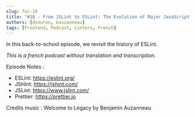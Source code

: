 ```yaml
---
slug: fec-18
title: "#18 - From JSLint to ESLint: The Evolution of Major JavaScript Linters"
authors: [dsouron, bauzanneau]
tags: [Frontend, Podcast, Linters, French]
---
```


In this back-to-school episode, we revisit the history of ESLint.

<!--truncate-->

_This is a french podcast without translation and transcription._


<SpotifyEmbed href="https://open.spotify.com/embed/episode/2OV1ZzWnNWFCccNnJSvK2R" />

Episode Notes :

- ESLint: https://eslint.org/
- JSHint: https://jshint.com/
- JSLint: https://www.jslint.com/
- Prettier: https://prettier.io

Credits music : Welcome to Legacy by Benjamin Auzanneau
